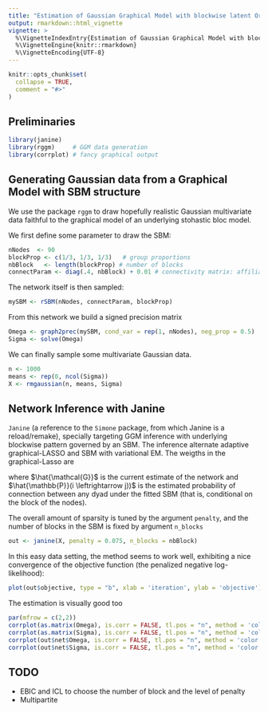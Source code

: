 ```yaml
---
title: "Estimation of Gaussian Graphical Model with blockwise latent Organisation"
output: rmarkdown::html_vignette
vignette: >
  %\VignetteIndexEntry{Estimation of Gaussian Graphical Model with blockwise latent Organisation}
  %\VignetteEngine{knitr::rmarkdown}
  %\VignetteEncoding{UTF-8}
---
```


```r
knitr::opts_chunk$set(
  collapse = TRUE,
  comment = "#>"
)
```




## Preliminaries

```r
library(janine)   
library(rggm)     # GGM data generation
library(corrplot) # fancy graphical output
```

## Generating Gaussian data from a Graphical Model with SBM structure

We use the package `rggm` to draw hopefully realistic Gaussian multivariate data faithful to the graphical model of an underlying stohastic bloc model.


We first define some parameter to draw the SBM:

```r
nNodes  <- 90
blockProp <- c(1/3, 1/3, 1/3)   # group proportions
nbBlock   <- length(blockProp) # number of blocks
connectParam <- diag(.4, nbBlock) + 0.01 # connectivity matrix: affiliation network
```

The network itself is then sampled:

```r
mySBM <- rSBM(nNodes, connectParam, blockProp)
```

From this network we build a signed precision matrix 

```r
Omega <- graph2prec(mySBM, cond_var = rep(1, nNodes), neg_prop = 0.5)
Sigma <- solve(Omega)
```

We can finally sample some multivariate Gaussian data.

```r
n <- 1000
means <- rep(0, ncol(Sigma))
X <- rmgaussian(n, means, Sigma)
```

## Network Inference with Janine

`Janine` (a reference to the `Simone` package, from which Janine is a reload/remake), specially targeting GGM inference with underlying blockwise pattern governed by an SBM. The inference alternate adaptive graphical-LASSO and SBM with variational EM. The weigths in the graphical-Lasso are

\begin{equation}
  \mathbf{W} = \frac{(1 - \hat{\mathbb{P}}(i \leftrightarrow j)) }{1 - \mathrm{density}(\hat{\mathcal{G}})},
\end{equation}

where $\hat{\mathcal{G}}$ is the current estimate of the network and $\hat{\mathbb{P}}(i \leftrightarrow j))$ is the estimated probability of connection between any dyad under the fitted SBM (that is, conditional on the block of the nodes).

The overall amount of sparsity is tuned by the argument `penalty`, and the number of blocks in the SBM is fixed by argument `n_blocks`

```r
out <- janine(X, penalty = 0.075, n_blocks = nbBlock)
```

In this easy data setting, the method seems to work well, exhibiting a nice convergence of the objective function (the penalized negative log-likelihood):

```r
plot(out$objective, type = "b", xlab = 'iteration', ylab = 'objective')
```

The estimation is visually good too

```r
par(mfrow = c(2,2))
corrplot(as.matrix(Omega), is.corr = FALSE, tl.pos = "n", method = 'color', type = "upper", diag = FALSE, title = "TRUE precision")
corrplot(as.matrix(Sigma), is.corr = FALSE, tl.pos = "n", method = 'color', type = "upper", diag = FALSE, title = "TRUE variance")
corrplot(out$net$Omega, is.corr = FALSE, tl.pos = "n", method = 'color', type = "upper", diag = FALSE, title = "Estimated precision")
corrplot(out$net$Sigma, is.corr = FALSE, tl.pos = "n", method = 'color', type = "upper", diag = FALSE, title = "Estimated variance")
```

## TODO

  - EBIC and ICL to choose the number of block and the level of penalty
  - Multipartite

